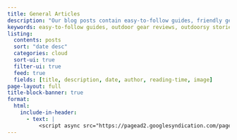 ```yaml
---
title: General Articles
description: "Our blog posts contain easy-to-follow guides, friendly gear reviews, and inspiring tales from everyday adventurers on hiking, camping, kayaking, and more."
keywords: easy-to-follow guides, outdoor gear reviews, outdoorsy stories
listing:
  contents: posts
  sort: "date desc"
  categories: cloud
  sort-ui: true
  filter-ui: true
  feed: true
  fields: [title, description, date, author, reading-time, image]
page-layout: full
title-block-banner: true
format: 
  html:
    include-in-header: 
      - text: |
          <script async src="https://pagead2.googlesyndication.com/pagead/js/adsbygoogle.js?client=ca-pub-2310816379007310"     crossorigin="anonymous"></script>
---
```

